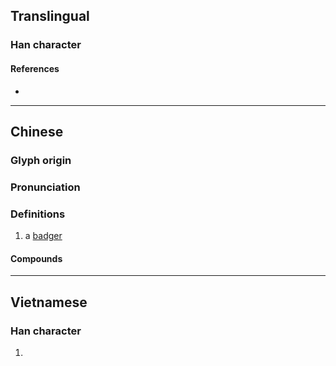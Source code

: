 {{also|貛}}
{{character info/new}}
==Translingual==

===Han character===
{{Han char|rn=94|rad=犬|as=18|sn=21|four=44214|canj=KHTRG|ids=⿰犭雚}}

====References====
* {{Han ref|kx=0721.210|dkj=20798|dj=1133.160|hdz=21378.030|uh=737E|ud=29566|bh=F5DD|bd=62941}}

----

==Chinese==
{{zh-forms}}

===Glyph origin===
{{Han etym}}

===Pronunciation===
{{zh-pron
|m=huān
|c=fun1
|h=pfs=fôn
|md=
|mn=
|w=
|mc=y
|oc=y
|cat=n
}}

===Definitions===
{{zh-hanzi}}

# a [[badger]] {{gloss|mammal}}

====Compounds====
{{zh-der|狼獾|獾狗|沙獾|豬獾}}

{{zh-cat|Mustelids}}

----

==Vietnamese==

===Han character===
{{vi-hantu|[[hoan]]|rs=犬18}}

# {{defn|lang=vi|sort=犬18}}